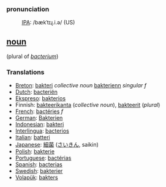 ===pronunciation===
:[[International Phonetic Alphabet|IPA]]: /bækˈtɪɻ.i.ə/ (US)

== [[noun]] == 
(plural of ''[[bacterium]]'')
=== Translations === 
*[[Breton]]: [[bakteri]] ''collective noun'' [[bakterienn]] ''singular f''
*[[Dutch]]: [[bacteriën]]
*[[Ekspreso]]: [[bakterios]]
*Finnish: [[bakteerikanta]] (''collective noun''), [[bakteerit]] (''plural'')
*[[French]]: [[bactéries]] ''f''
*[[German]]: [[Bakterien]] 
*[[Indonesian]]: [[bakteri]] 
*[[Interlingua]]: [[bacterios]] 
*[[Italian]]: [[batteri]] 
*[[Japanese]]: [[細菌]] ([[さいきん]], saikin) 
*[[Polish]]: [[bakterie]]
*[[Portuguese]]: [[bactérias]] 
*[[Spanish]]: [[bacterias]]
*[[Swedish]]: [[bakterier]]
*[[Volapük]]: [[bakters]]